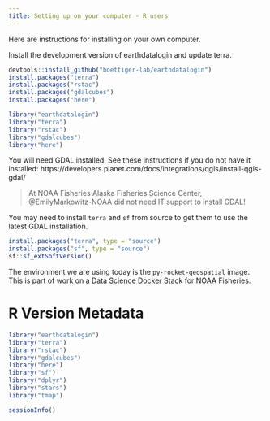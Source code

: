 ```yaml
---
title: Setting up on your computer - R users
---
```


Here are instructions for installing on your own computer.

Install the development version of earthdatalogin and update terra.

```r
devtools::install_github("boettiger-lab/earthdatalogin")
install.packages("terra")
install.packages("rstac")
install.packages("gdalcubes")
install.packages("here")

library("earthdatalogin")
library("terra")
library("rstac")
library("gdalcubes")
library("here")
```

You will need GDAL installed. See these instructions if you do not have it installed:  https://developers.planet.com/docs/integrations/qgis/install-qgis-gdal/

> At NOAA Fisheries Alaska Fisheries Science Center, @EmilyMarkowitz-NOAA did not need IT support to install GDAL!

You may need to install `terra` and `sf` from source to get them to use the latest GDAL installation. 

```r
install.packages("terra", type = "source")
install.packages("sf", type = "source")
sf::sf_extSoftVersion()
```

The environment we are using today is the `py-rocket-geospatial` image. This is part of work on a [Data Science Docker Stack](https://github.com/nmfs-opensci/container-images) for NOAA Fisheries.

# R Version Metadata

```r
library("earthdatalogin")
library("terra")
library("rstac")
library("gdalcubes")
library("here")
library("sf")
library("dplyr")
library("stars")
library("tmap")

sessionInfo()
```
